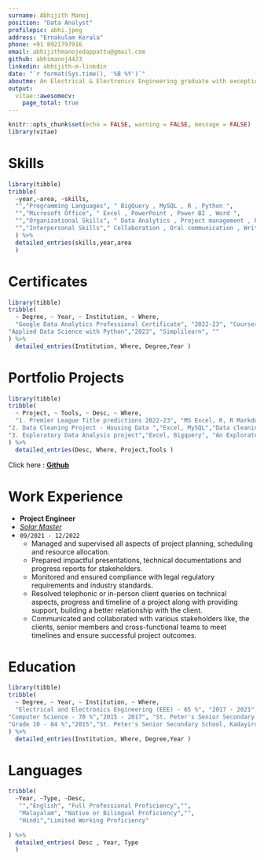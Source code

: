```yaml
---
surname: Abhijith Manoj
position: "Data Analyst"
profilepic: abhi.jpeg
address: "Ernakulam Kerala"
phone: +91 8921797916
email: abhijithmanojedappattu@gmail.com
github: abhimanoj4423
linkedin: abhijith-m-linkdin
date: "`r format(Sys.time(), '%B %Y')`"
aboutme: An Electrical & Electronics Engineering graduate with exceptional problem solving ability, Cyber security knowledge and effective communication skills, transitioning from a solar project engineer role and seeking full time job in the field of Data analytics. Proficient in effective oral and written communication, MS Excel, SQL, R Programming, Power BI and Python libraries such as Pandas, NumPy and Matplotlib.
output: 
  vitae::awesomecv:
    page_total: true
---
```

```r
knitr::opts_chunk$set(echo = FALSE, warning = FALSE, message = FALSE)
library(vitae)
```
# Skills
```r
library(tibble)
tribble(
  ~year,~area, ~skills,
  "","Programming Languages", " BigQuery , MySQL , R , Python ",
  "","Microsoft Office", " Excel , PowerPoint , Power BI , Word ",
  "","Organizational Skills", " Data Analytics , Project management , Risk management , Documentation , Adaptability , Presentation ",
  "","Interpersonal Skills"," Collaboration , Oral communication , Written communication , Relationship building "
  ) %>%
  detailed_entries(skills,year,area
  )

```
# Certificates
```r
library(tibble)
tribble(
  ~ Degree, ~ Year, ~ Institution, ~ Where,
  "Google Data Analytics Professional Certificate", "2022-23", "Coursera", "",
"Applied Data Science with Python","2023", "Simplilearn", ""
) %>% 
  detailed_entries(Institution, Where, Degree,Year )
```

# Portfolio Projects
```r
library(tibble)
tribble(
  ~ Project, ~ Tools, ~ Desc, ~ Where,
  "1. Premier League Title predictions 2022-23", "MS Excel, R, R Markdown, Power BI", " A Predictive analytics project to forecast the league standings in the Premier League, using forecasting methods to predict the results of 127 matches from Matchday 27 to 38.", "",
"2. Data Cleaning Project - Housing Data ","Excel, MySQL","Data cleaning project to Standardize data formats, Eliminate and Populate null values, Improve data readability and Ensure consistency and accuracy.","",
"3. Exploratory Data Analysis project","Excel, Bigquery", "An Exploratory data analysis project which deals with the exploration and manipulation of World covid and vaccination data from January 2020 till November 2022 using Bigquery.", "",
) %>% 
  detailed_entries(Desc, Where, Project,Tools )
```
Click here : [**Github**](https://github.com/abhimanoj4423?tab=repositories)

# Work Experience
* **Project Engineer**
* [*Solar Master*](http://www.solarmaster.in/)
* `09/2021 - 12/2022`
    + Managed and supervised all aspects of project planning, scheduling and resource allocation.
    + Prepared impactful presentations, technical documentations and progress reports for stakeholders.
    + Monitored and ensured compliance with legal regulatory requirements and industry standards.
    + Resolved telephonic or in-person client queries on technical aspects, progress and timeline of a project along with providing support, building a better relationship with the client.
    + Communicated and collaborated with various stakeholders like, the clients, senior members and cross-functional teams to meet timelines and ensure successful project outcomes.
    
\pagebreak    
    
# Education
```r
library(tibble)
tribble(
  ~ Degree, ~ Year, ~ Institution, ~ Where,
  "Electrical and Electronics Engineering (EEE) - 65 %", "2017 - 2021", "Adi Shankara Institute of Engineering and Technology, Kalady - Kerala (KTU)", "Bachelor of Technology",
"Computer Science - 70 %","2015 - 2017", "St. Peter's Senior Secondary School, Kadayiruppu - Kerala", "Grade 12",
"Grade 10 - 84 %","2015","St. Peter's Senior Secondary School, Kadayiruppu - Kerala","",
) %>% 
  detailed_entries(Institution, Where, Degree,Year )
```

# Languages

```r
tribble(
  ~Year, ~Type, ~Desc,
   "","English", "Full Professional Proficiency","",
   "Malayalam", "Native or Bilingual Proficiency","",
   "Hindi","Limited Working Proficiency"
   
) %>% 
  detailed_entries( Desc , Year, Type
  )
```
